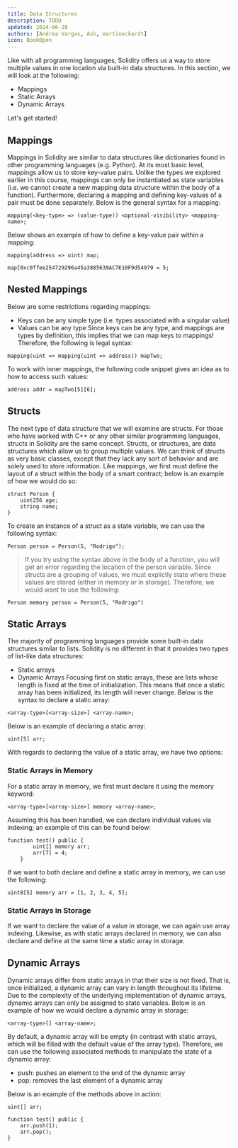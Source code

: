 ```yaml
---
title: Data Structures
description: TODO
updated: 2024-06-28
authors: [Andrea Vargas, Ash, martineckardt]
icon: BookOpen
---
```

Like with all programming languages, Solidity offers us a way to store multiple values in one location via built-in data structures. In this section, we will look at the following:
- Mappings
- Static Arrays
- Dynamic Arrays

Let's get started!

## Mappings

Mappings in Solidity are similar to data structures like dictionaries found in other programming languages (e.g. Python). At its most basic level, mappings allow us to store key-value pairs. Unlike the types we explored earlier in this course, mappings can only be instantiated as state variables (i.e. we cannot create a new mapping data structure within the body of a function). Furthermore, declaring a mapping and defining key-values of a pair must be done separately. Below is the general syntax for a mapping:
```solidity
mapping(<key-type> => (value-type)) <optional-visibility> <mapping-name>;
```

Below shows an example of how to define a key-value pair within a mapping:

```solidity
mapping(address => uint) map;
​
map[0xc0ffee254729296a45a3885639AC7E10F9d54979 = 5;
```
## Nested Mappings

Below are some restrictions regarding mappings:
- Keys can be any simple type (i.e. types associated with a singular value)
- Values can be any type
Since keys can be any type, and mappings are types by definition, this implies that we can map keys to mappings! Therefore, the following is legal syntax:

```solidity
mapping(uint => mapping(uint => address)) mapTwo;
```

To work with inner mappings, the following code snippet gives an idea as to how to access such values:

```solidity
address addr = mapTwo[5][6];
```

## Structs
The next type of data structure that we will examine are structs. For those who have worked with C++ or any other similar programming languages, structs in Solidity are the same concept. Structs, or structures, are data structures which allow us to group multiple values. We can think of structs as very basic classes, except that they lack any sort of behavior and are solely used to store information. Like mappings, we first must define the layout of a struct within the body of a smart contract; below is an example of how we would do so:

```solidity
struct Person {
    uint256 age;
    string name;
}
```
To create an instance of a struct as a state variable, we can use the following syntax:

```solidity
Person person = Person(5, "Rodrigo");
```

> If you try using the syntax above in the body of a function, you will get an error regarding the location of the person variable. Since structs are a grouping of values, we must explictly state where these values are stored (either in memory or in storage). Therefore, we would want to use the following:

```solidity
Person memory person = Person(5, "Rodrigo")
```

## Static Arrays
The majority of programming languages provide some built-in data structures similar to lists. Solidity is no different in that it provides two types of list-like data structures:

- Static arrays
- Dynamic Arrays
Focusing first on static arrays, these are lists whose length is fixed at the time of initialization. This means that once a static array has been initialized, its length will never change. Below is the syntax to declare a static array:

```solidity
<array-type>[<array-size>] <array-name>;
```
Below is an example of declaring a static array:
```solidity
uint[5] arr;
```
With regards to declaring the value of a static array, we have two options:
### Static Arrays in Memory
For a static array in memory, we first must declare it using the memory keyword:
```solidity
<array-type>[<array-size>] memory <array-name>;
```
Assuming this has been handled, we can declare individual values via indexing; an example of this can be found below:
```solidity
function test() public {
        uint[] memory arr;
        arr[7] = 4;
    }
```
If we want to both declare and define a static array in memory, we can use the following:

```solidity
uint8[5] memory arr = [1, 2, 3, 4, 5];
```

### Static Arrays in Storage

If we want to declare the value of a value in storage, we can again use array indexing. Likewise, as with static arrays declared in memory, we can also declare and define at the same time a static array in storage.

## Dynamic Arrays

Dynamic arrays differ from static arrays in that their size is not fixed. That is, once initialized, a dynamic array can vary in length throughout its lifetime. Due to the complexity of the underlying implementation of dynamic arrays, dynamic arrays can only be assigned to state variables. Below is an example of how we would declare a dynamic array in storage:

```solidity
<array-type>[] <array-name>;
```

By default, a dynamic array will be empty (in contrast with static arrays, which will be filled with the default value of the array type). Therefore, we can use the following associated methods to manipulate the state of a dynamic array:
- push: pushes an element to the end of the dynamic array
- pop: removes the last element of a dynamic array

Below is an example of the methods above in action:
```solidity
uint[] arr;
​
function test() public {
    arr.push(1);
    arr.pop();
}
```